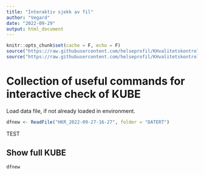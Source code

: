 ```yaml
---
title: "Interaktiv sjekk av fil"
author: "Vegard"
date: "2022-09-29"
output: html_document
---
```

```r
knitr::opts_chunk$set(cache = F, echo = F)
source("https://raw.githubusercontent.com/helseprofil/KHvalitetskontroll/main/R/misc.R")
source("https://raw.githubusercontent.com/helseprofil/KHvalitetskontroll/main/R/functions_step1.R")
```
# Collection of useful commands for interactive check of KUBE

Load data file, if not already loaded in environment.

```r
dfnew <- ReadFile("HKR_2022-09-27-16-27", folder = "DATERT")
```

TEST

## Show full KUBE

```r
dfnew 
```
